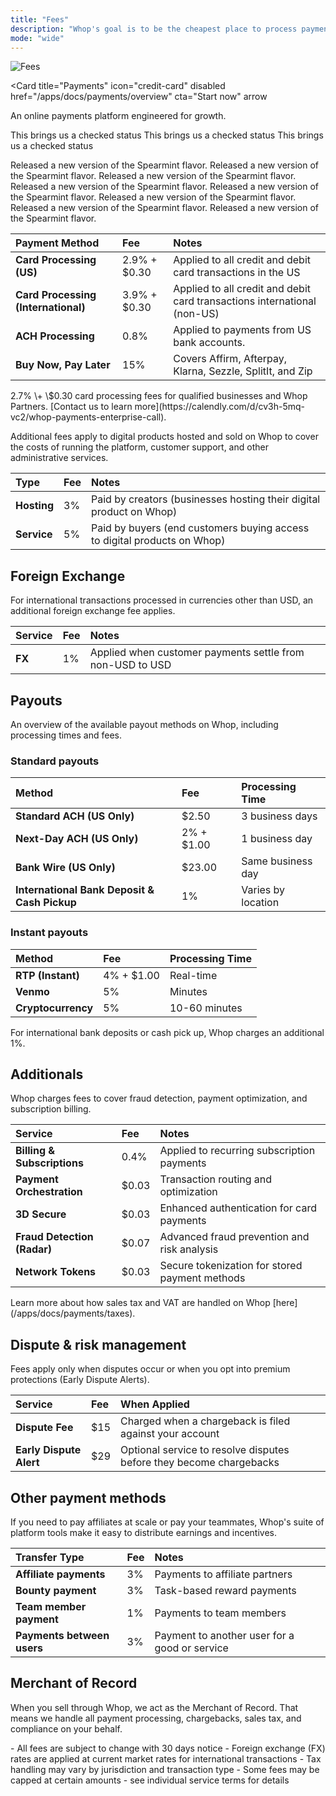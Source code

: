 ```yaml
---
title: "Fees"
description: "Whop's goal is to be the cheapest place to process payments."
mode: "wide"
---
```



<Frame>
  <img
    src="/how-to-videos/fees.gif"
    alt="Fees"
  />
</Frame>

<Update label="Global payments" description="v0.0.10" collapse>

<Card
  title="Payments"
  icon="credit-card"
  disabled
  href="/apps/docs/payments/overview"
  cta="Start now"
  arrow
>
  An online payments platform engineered for growth.

  <Check>This brings us a checked status</Check>
  <Check>This brings us a checked status</Check>
  <Check>This brings us a checked status</Check>
</Card>
</Update>

<Update label="February 2025" description="v0.0.09">
  Released a new version of the Spearmint flavor.
</Update>
<Update label="February 2025" description="v0.0.09">
  Released a new version of the Spearmint flavor.
</Update>
<Update label="February 2025" description="v0.0.09">
  Released a new version of the Spearmint flavor.
</Update>
<Update label="February 2025" description="v0.0.09">
  Released a new version of the Spearmint flavor.
</Update>
<Update label="February 2025" description="v0.0.09">
  Released a new version of the Spearmint flavor.
</Update>
<Update label="February 2025" description="v0.0.09">
  Released a new version of the Spearmint flavor.
</Update>
<Update label="February 2025" description="v0.0.09">
  Released a new version of the Spearmint flavor.
</Update>
<Update label="February 2025" description="v0.0.09">
  Released a new version of the Spearmint flavor.
</Update>


| Payment Method                      | Fee             | Notes                                                                    |
| :---------------------------------- | :-------------- | :----------------------------------------------------------------------- |
| **Card Processing (US)**            | 2.9% \+ \$0.30  | Applied to all credit and debit card transactions in the US              |
| **Card Processing (International)** | 3.9% \+ \$0.30  | Applied to all credit and debit card transactions international (non-US) |
| **ACH Processing**                  | 0.8%            | Applied to payments from US bank accounts.                               |
| **Buy Now, Pay Later**              | 15%             | Covers Affirm, Afterpay, Klarna, Sezzle, SplitIt, and Zip                |

<Tip>
  2.7% \+ \$0.30 card processing fees for qualified businesses and Whop Partners. [Contact us to learn more](https://calendly.com/d/cv3h-5mq-vc2/whop-payments-enterprise-call).
</Tip>

Additional fees apply to digital products hosted and sold on Whop to cover the costs of running the platform, customer support, and other administrative services.

| Type        | Fee | Notes                                                                    |
| :---------- | :-- | :----------------------------------------------------------------------- |
| **Hosting** | 3%  | Paid by creators (businesses hosting their digital product on Whop)      |
| **Service** | 5%  | Paid by buyers (end customers buying access to digital products on Whop) |

## Foreign Exchange

For international transactions processed in currencies other than USD, an additional foreign exchange fee applies.

| Service | Fee | Notes                                                    |
| :------ | :-- | :------------------------------------------------------- |
| **FX**  | 1%  | Applied when customer payments settle from non-USD to USD |

## Payouts

An overview of the available payout methods on Whop, including processing times and fees.

### Standard payouts

| Method                                       | Fee               | Processing Time    |
| :------------------------------------------- | :---------------- | :----------------- |
| **Standard ACH (US Only)**                   | \$2.50            | 3 business days    |
| **Next-Day ACH (US Only)**                   | 2% \+ \$1.00      | 1 business day     |
| **Bank Wire (US Only)**                      | \$23.00           | Same business day  |
| **International Bank Deposit & Cash Pickup** | 1%                | Varies by location |

### Instant payouts

| Method             | Fee               | Processing Time        |
| :----------------- | :---------------- | :--------------------- |
| **RTP (Instant)**  | 4% \+ \$1.00      | Real-time              |
| **Venmo**          | 5%                | Minutes                |
| **Cryptocurrency** | 5%                | 10-60 minutes          |

<Tip>
  For international bank deposits or cash pick up, Whop charges an additional 1%.
</Tip>

## Additionals

Whop charges fees to cover fraud detection, payment optimization, and subscription billing.

| Service                     | Fee     | Notes                                         |
| :-------------------------- | :------ | :-------------------------------------------- |
| **Billing & Subscriptions** | 0.4%    | Applied to recurring subscription payments    |
| **Payment Orchestration**   | \$0.03  | Transaction routing and optimization          |
| **3D Secure**               | \$0.03  | Enhanced authentication for card payments     |
| **Fraud Detection (Radar)** | \$0.07  | Advanced fraud prevention and risk analysis   |
| **Network Tokens**          | \$0.03  | Secure tokenization for stored payment methods |

<Tip>
  Learn more about how sales tax and VAT are handled on Whop [here](/apps/docs/payments/taxes).
</Tip>

## Dispute & risk management

Fees apply only when disputes occur or when you opt into premium protections (Early Dispute Alerts).

| Service                 | Fee  | When Applied                                                        |
| :---------------------- | :--- | :------------------------------------------------------------------ |
| **Dispute Fee**         | \$15 | Charged when a chargeback is filed against your account             |
| **Early Dispute Alert** | \$29 | Optional service to resolve disputes before they become chargebacks |

## Other payment methods

If you need to pay affiliates at scale or pay your teammates, Whop's suite of platform tools make it easy to distribute earnings and incentives.

| Transfer Type              | Fee | Notes                                         |
| :------------------------- | :-- | :-------------------------------------------- |
| **Affiliate payments**     | 3%  | Payments to affiliate partners                |
| **Bounty payment**         | 3%  | Task-based reward payments                    |
| **Team member payment**    | 1%  | Payments to team members                      |
| **Payments between users** | 3%  | Payment to another user for a good or service |

## Merchant of Record

When you sell through Whop, we act as the Merchant of Record. That means we handle all payment processing, chargebacks, sales tax, and compliance on your behalf.

<Note>
  - All fees are subject to change with 30 days notice
  - Foreign exchange (FX) rates are applied at current market rates for international transactions
  - Tax handling may vary by jurisdiction and transaction type
  - Some fees may be capped at certain amounts - see individual service terms for details
</Note>